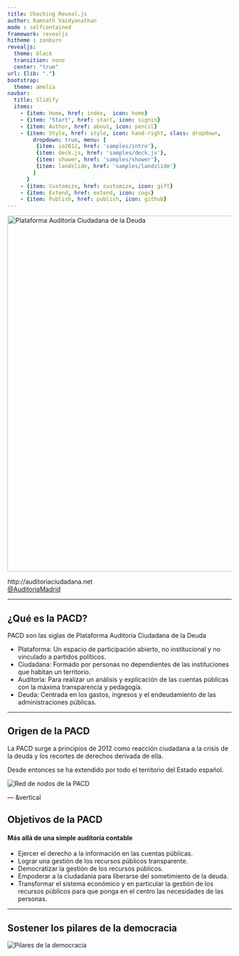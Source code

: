 ```yaml
---
title: Checking Reveal.js
author: Ramnath Vaidyanathan
mode : selfcontained
framework: revealjs
hitheme : zenburn
revealjs:
  theme: black
  transition: none
  center: "true"
url: {lib: "."}
bootstrap:
  theme: amelia
navbar:
  title: Slidify
  items: 
    - {item: Home, href: index,  icon: home}
    - {item: "Start", href: start, icon: signin}
    - {item: Author, href: about, icon: pencil}
    - {item: Style, href: style, icon: hand-right, class: dropdown, 
        dropdown: true, menu: [
         {item: io2012, href: 'samples/intro'},
         {item: deck.js, href: 'samples/deck.js'},
         {item: shower, href: 'samples/shower'},
         {item: landslide, href: 'samples/landslide'}
        ]
      }
    - {item: Customize, href: customize, icon: gift}
    - {item: Extend, href: extend, icon: cogs}
    - {item: Publish, href: publish, icon: github}
---
```


<img width="800px" src="assets/img/logos/logo_pacd_1200.png" alt="Plataforma Auditoría Ciudadana de la Deuda">

http://auditoriaciudadana.net  
[@AuditoriaMadrid](https://twitter.com/AuditoriaMadrid)

<script src="http://ajax.googleapis.com/ajax/libs/jquery/1.9.1/jquery.min.js"></script>

---

## ¿Qué es la PACD?

PACD son las siglas de Plataforma Auditoría Ciudadana de la Deuda

- Plataforma: Un espacio de participación abierto, no institucional y no vinculado a partidos políticos.
- Ciudadana: Formado por personas no dependientes de las instituciones que habitan un territorio.
- Auditoría: Para realizar un análisis y explicación de las cuentas públicas con la máxima transparencia y pedagogía.
- Deuda: Centrada en los gastos, ingresos y el endeudamiento de las administraciones públicas. 

---

## Origen de la PACD
La PACD surge a principios de 2012 como reacción ciudadana a la crisis de la deuda y los recortes de derechos derivada de ella. 

Desde entonces se ha extendido por todo el territorio del Estado español.

<img src="assets/img/mapa_pacd.png" alt="Red de nodos de la PACD">

--- &vertical

## Objetivos de la PACD
#### Más allá de una simple auditoría contable

- Ejercer el derecho a la información en las cuentas públicas.
- Lograr una gestión de los recursos públicos transparente. 
- Democratizar la gestión de los recursos públicos.
- Empoderar a la ciudadanía para liberarse del sometimiento de la deuda. 
- Transformar el sistema económico y en particular la gestión de los recursos públicos para que ponga en el centro las necesidades de las personas. 

***

## Sostener los pilares de la democracia

<img src="assets/img/pilares_democracia.svg" alt="Pilares de la democracia">




